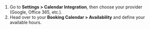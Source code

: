 1. Go to **Settings > Calendar Integration**, then choose your provider (Google, Office 365, etc.).
2. Head over to your **Booking Calendar > Availability** and define your available hours.
